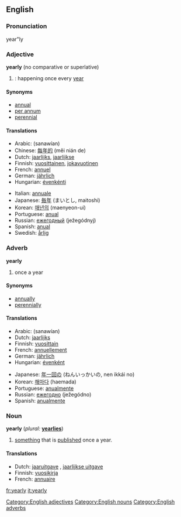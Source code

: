 ==English==

===Pronunciation===
year"ly

===Adjective===
'''yearly''' (no comparative or superlative)

#{{time}}: happening once every [[year]]

====Synonyms====
* [[annual]]
* [[per annum]]
* [[perennial]]

====Translations====
{{top}}
*Arabic: {{ARchar|[[سنويًا]]}} (sanawían)
*Chinese: [[每年的]] (měi nián de)
*Dutch: [[jaarlijks]], [[jaarlijkse]]
*Finnish: [[vuosittainen]], [[jokavuotinen]]
*French: [[annuel]] {{m}}
*German: [[jährlich]]
*Hungarian: [[évenkénti]]
{{mid}}
*Italian: [[annuale]]
*Japanese: [[毎年]] (まいとし, maitoshi)
*Korean: [[매년의]] (maenyeon-ui)
*Portuguese: [[anual]]
*Russian: [[ежегодный]] (ježegódnyj)
*Spanish: [[anual]]
*Swedish: [[årlig]]
{{bottom}}

===Adverb===
'''yearly'''

# once a year

====Synonyms====
* [[annually]]
* [[perennially]]

====Translations====
{{top}}
*Arabic: {{ARchar|[[سنويًا]]}} (sanawían)
*Dutch: [[jaarlijks]]
*Finnish: [[vuosittain]]
*French: [[annuellement]]
*German: [[jährlich]]
*Hungarian: [[évenként]]
{{mid}}
*Japanese: [[年一回]][[の]] (ねんいっかいの, nen ikkái no)
*Korean: [[해마다]] (haemada)
*Portuguese: [[anualmente]]
*Russian: [[ежегодно]] (ježegódno)
*Spanish: [[anualmente]]
{{bottom}}

===Noun===
'''yearly'''  (''plural:'' '''[[yearlies]]''')

# [[something]] that is [[publish]]ed once a year.

====Translations====
*Dutch: [[jaaruitgave]] {{f}}, [[jaarlijkse uitgave]] {{f}}
*Finnish: [[vuosikirja]]
*French: [[annuaire]] {{m}}

[[Category:English adjectives]]
[[Category:English nouns]]
[[Category:English adverbs]]

[[fr:yearly]]
[[it:yearly]]
